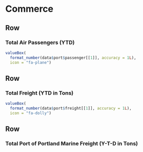 Commerce
=====================================  

Row
-------------------------------------
### Total Air Passengers (YTD)

```r
valueBox(
  format_number(data$port$passenger[[1]], accuracy = 1L),
  icon = "fa-plane")
```


Row
-------------------------------------
### Total Freight (YTD in Tons)

```r
valueBox(
  format_number(data$port$freight[[1]], accuracy = 1L), 
  icon = "fa-dolly")
```



Row
-------------------------------------
### Total Port of Portland Marine Freight (Y-T-D in Tons)